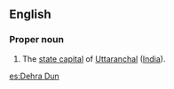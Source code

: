 ==English==

===Proper noun===
{{en-proper noun}}
# The [[state capital]] of [[Uttaranchal]] ([[India]]).

[[es:Dehra Dun]]